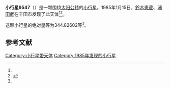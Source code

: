 {{Infobox planet
| bgcolour = #FFFFC0
| name = 9547
| symbol = 
| image = 
| caption = 
| discovery = yes
| discovery_ref = 
| discoverer = [[鈴木憲蔵|鈴木憲蔵]]、[[浦田武|浦田武]]
| discovery_site = [[丰田市|丰田市]] 
| discovered = 1985年1月15日
| designations = yes
| mp_name = 
| named_after = 
| alt_names = 1985 AE/ 1979 OO7
| mp_category = [[主带小行星|主带小行星]]
| orbit_ref = <ref name="a">[http://ssd.jpl.nasa.gov/sbdb.cgi?sstr=9547 9547] {{Wayback|url=http://ssd.jpl.nasa.gov/sbdb.cgi?sstr=9547 |date=20210812004948 }}，小行星數據庫瀏覽器（JPL Small-Body Database Browser）－[[美国国家航空航天局|美国国家航空航天局]]喷气推进实验室</ref>
| epoch = 2456400.5 (2013年4月18日更新)
| aphelion = {{convert|2.5669361|AU|km|3|abbr=on|lk=out}}
| perihelion = {{convert|2.1782451|AU|km|3|abbr=on}}
| semimajor = {{convert|2.3725906|AU|km|3|abbr=on}}
| eccentricity = 0.0819128
| period = 1334.850465 [[日|日]]<br />3.65[[儒略年|儒略年]]
| avg_speed = 
| inclination = 1.79191
| asc_node = 136.71615
| mean_anomaly = 
| arg_peri = 344.82602
| satellites = 
| physical_characteristics = yes
| dimensions = 
| mass = 
| density = 
| surface_grav = 
| escape_velocity = 
| sidereal_day = 
| axial_tilt = 
| pole_ecliptic_lat = 
| pole_ecliptic_lon = 
| albedo = 
| temperatures= 
| temp_name1 = 
| mean_temp_1 = 
| max_temp_1 = 
| temp_name2 = 
| max_temp_2 = 
| spectral_type = 
| abs_magnitude = 344.82602
}}

'''小行星9547'''（{{lang-en|9547}}）是一颗围绕[[太阳|太阳]][[公转|公转]]的[[小行星|小行星]]。1985年1月15日，[[鈴木憲蔵|鈴木憲蔵]]、[[浦田武|浦田武]]在丰田市发现了此天体<ref name="a" /><ref>{{cite news|title=小行星列表|url=http://cfa-www.harvard.edu/iau/lists/NumberedMPs.txt|accessdate=2013-07-08|newspaper=哈佛大学|archive-date=2008-05-17|archive-url=https://web.archive.org/web/20080517010638/http://cfa-www.harvard.edu/iau/lists/NumberedMPs.txt|dead-url=no}}</ref>。

这颗小行星的[[绝对星等|绝对星等]]为344.82602等<ref name="a" />。

==参考文献==
{{reflist}}
{{Minor Planet Number|[[小行星9546|小行星9546]]|[[小行星9548|小行星9548]]}}

{{小天体}}

[[Category:小行星带天体|Category:小行星带天体]]
[[Category:1985年发现的小行星|Category:1985年发现的小行星]]

{{asteroid-stub}}